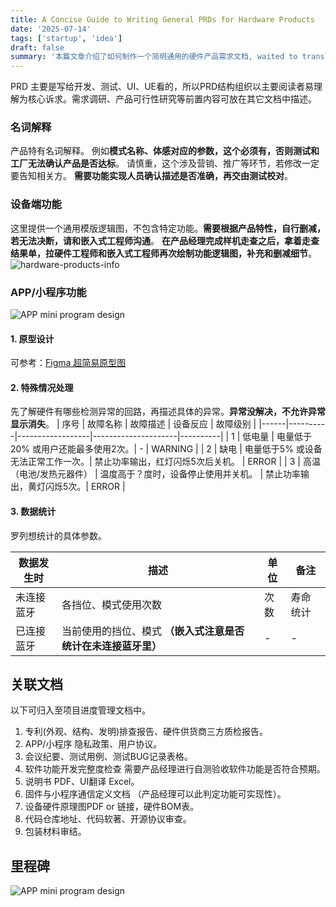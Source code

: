 ```yaml
---
title: A Concise Guide to Writing General PRDs for Hardware Products
date: '2025-07-14'
tags: ['startup', 'idea']
draft: false
summary: '本篇文章介绍了如何制作一个简明通用的硬件产品需求文档, waited to translate.'
---
```


PRD 主要是写给开发、测试、UI、UE看的，所以PRD结构组织以主要阅读者易理解为核心诉求。需求调研、产品可行性研究等前置内容可放在其它文档中描述。

### 名词解释

产品特有名词解释。 例如**模式名称、体感对应的参数，这个必须有，否则测试和工厂无法确认产品是否达标**。
请慎重，这个涉及营销、推广等环节，若修改一定要告知相关方。
**需要功能实现人员确认描述是否准确，再交由测试校对**。

### 设备端功能
这里提供一个通用模版逻辑图，不包含特定功能。**需要根据产品特性，自行删减，若无法决断，请和嵌入式工程师沟通**。
**在产品经理完成样机走查之后，拿着走查结果单，拉硬件工程师和嵌入式工程师再次绘制功能逻辑图，补充和删减细节**。
![hardware-products-info](/static/images/blog/hardware-products-1.png)
### APP/小程序功能
![APP mini program design](/static/images/blog/hardware-products-2.png)

#### 1. 原型设计
可参考：[Figma 超简易原型图](https://www.figma.com/design/xCrvzgy3V8pcVZ2Rz4klj9/Template?node-id=0-1&t=9nzQkJtGFwNlAW11-1)
#### 2. 特殊情况处理
先了解硬件有哪些检测异常的回路，再描述具体的异常。**异常没解决，不允许异常显示消失**。
| 序号 | 故障名称       | 故障描述 | 设备反应 | 故障级别 |
|------|----------|------------------|---------------------|----------|
| 1    | 低电量   | 电量低于20% 或用户还能最多使用2次。| -    | WARNING  |
| 2    | 缺电    | 电量低于5% 或设备无法正常工作一次。| 禁止功率输出，红灯闪烁5次后关机。  | ERROR    |
| 3    | 高温（电池/发热元器件） | 温度高于？度时，设备停止使用并关机。 | 禁止功率输出，黄灯闪烁5次。| ERROR    |


#### 3. 数据统计
罗列想统计的具体参数。

| 数据发生时 | 描述 | 单位 | 备注 |
| --- | --- | --- | --- |
| 未连接蓝牙 | 各挡位、模式使用次数 | 次数 | 寿命统计 |
| 已连接蓝牙 | 当前使用的挡位、模式 **（嵌入式注意是否统计在未连接蓝牙里）** | - | - |


## 关联文档
以下可归入至项目进度管理文档中。
1. 专利(外观、结构、发明)排查报告、硬件供货商三方质检报告。
2. APP/小程序 隐私政策、用户协议。
3. 会议纪要、测试用例、测试BUG记录表格。
4. 软件功能开发完整度检查 需要产品经理进行自测验收软件功能是否符合预期。
5. 说明书 PDF、UI翻译 Excel。
6. 固件与小程序通信定义文档 （产品经理可以此判定功能可实现性）。
7. 设备硬件原理图PDF or 链接，硬件BOM表。
8. 代码仓库地址、代码软著、开源协议审查。
9. 包装材料审结。

## 里程碑
![APP mini program design](/static/images/blog/hardware-products-2.png)